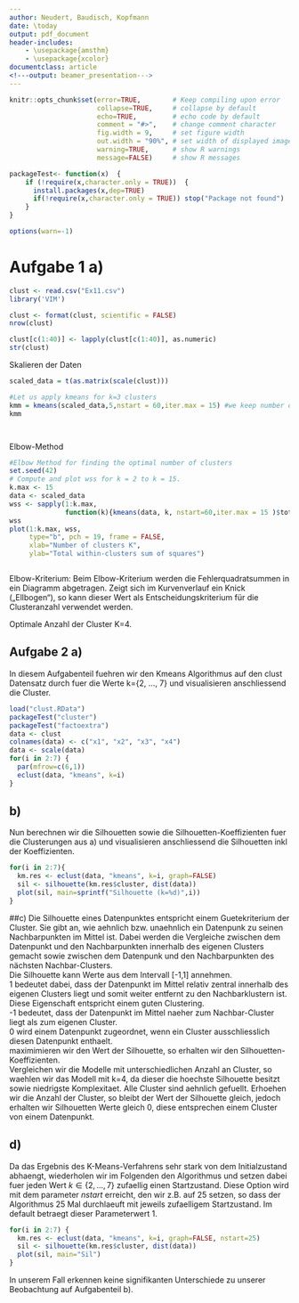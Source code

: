 ```yaml
---
author: Neudert, Baudisch, Kopfmann
date: \today
output: pdf_document
header-includes: 
    - \usepackage{amsthm}
    - \usepackage{xcolor}
documentclass: article
<!---output: beamer_presentation--->
---
```






<!--- Below are global settings for knitr. You can override any of them by adding the changes to individual chunks --->

```r
knitr::opts_chunk$set(error=TRUE,        # Keep compiling upon error
                      collapse=TRUE,     # collapse by default
                      echo=TRUE,         # echo code by default
                      comment = "#>",    # change comment character
                      fig.width = 9,     # set figure width
                      out.width = "90%", # set width of displayed images
                      warning=TRUE,      # show R warnings
                      message=FALSE)     # show R messages

packageTest<- function(x)  {
    if (!require(x,character.only = TRUE))  {
      install.packages(x,dep=TRUE)
      if(!require(x,character.only = TRUE)) stop("Package not found")
    }
}

options(warn=-1)
```


<!--- Solution Region --->
<style>
#solution {
  background-color: #8FBC8F;
  border-style: solid;
  border-color: blue;
  margin-left: 20px;
  margin-bottom: 15px;
  padding: 5px;
}
</style>



<!---**Wintersemester 2016 |Studiengang Data Science | Hochschule Darmstadt **--->




\theoremstyle{break}
\newtheorem{auf}{Aufgabe}

\newcommand{\R}{{\sffamily R} }

\begin{centering}
%\vspace{-2 cm}
\Huge
{\bf Uebung 11}\\
\Large
Multivariate Statistik\\
\normalsize
SoSe 2019\\
Antje Jahn (FBMN, h\_da)\\
Neudert, Baudisch, Kopfmann\\
\end{centering}

# Aufgabe 1 a)
```r

clust <- read.csv("Ex11.csv")
library('VIM')

```


```r
clust <- format(clust, scientific = FALSE)
nrow(clust)
```


```r
clust[c(1:40)] <- lapply(clust[c(1:40)], as.numeric)
str(clust)
```


Skalieren der Daten
```r

scaled_data = t(as.matrix(scale(clust)))

```



```r
#Let us apply kmeans for k=3 clusters 
kmm = kmeans(scaled_data,5,nstart = 60,iter.max = 15) #we keep number of iter.max=15 to ensure the algorithm converges and nstart=50 to #ensure that atleat 50 random sets are choosen  
kmm




```



Elbow-Method
```r
#Elbow Method for finding the optimal number of clusters
set.seed(42)
# Compute and plot wss for k = 2 to k = 15.
k.max <- 15
data <- scaled_data
wss <- sapply(1:k.max, 
              function(k){kmeans(data, k, nstart=60,iter.max = 15 )$tot.withinss})
wss
plot(1:k.max, wss,
     type="b", pch = 19, frame = FALSE, 
     xlab="Number of clusters K",
     ylab="Total within-clusters sum of squares")



```
Elbow-Kriterium: Beim Elbow-Kriterium werden die Fehlerquadratsummen in ein Diagramm abgetragen. Zeigt sich im Kurvenverlauf ein Knick
(„Ellbogen“), so kann dieser Wert als Entscheidungskriterium für die Clusteranzahl verwendet werden. 

Optimale Anzahl der Cluster K=4.

## Aufgabe 2 a)
In diesem Aufgabenteil fuehren wir den Kmeans Algorithmus auf den clust Datensatz durch fuer die Werte k={2, ..., 7} und visualisieren anschliessend die Cluster.
```r
load("clust.RData")
packageTest("cluster")
packageTest("factoextra")
data <- clust
colnames(data) <- c("x1", "x2", "x3", "x4")
data <- scale(data)
for(i in 2:7) {
  par(mfrow=c(6,1))
  eclust(data, "kmeans", k=i)
}
```

## b)
Nun berechnen wir die Silhouetten sowie die Silhouetten-Koeffizienten fuer die Clusterungen aus a) und visualisieren anschliessend die Silhouetten inkl der Koeffizienten.
```r
for(i in 2:7){
  km.res <- eclust(data, "kmeans", k=i, graph=FALSE)
  sil <- silhouette(km.res$cluster, dist(data))
  plot(sil, main=sprintf("Silhouette (k=%d)",i))
}

```


##c)
Die Silhouette eines Datenpunktes entspricht einem Guetekriterium der Cluster. Sie gibt an, wie aehnlich bzw. unaehnlich ein Datenpunk zu seinen Nachbarpunkten im Mittel ist. Dabei werden die Vergleiche zwischen dem Datenpunkt und den Nachbarpunkten innerhalb des eigenen Clusters gemacht sowie zwischen dem Datenpunk und den Nachbarpunkten des nächsten Nachbar-Clusters.  
Die Silhouette kann Werte aus dem Intervall [-1,1] annehmen.  
1 bedeutet dabei, dass der Datenpunkt im Mittel relativ zentral innerhalb des eigenen Clusters liegt und somit weiter entfernt zu den Nachbarklustern ist. Diese Eigenschaft entspricht einem guten Clustering.  
-1 bedeutet, dass der Datenpunkt im Mittel naeher zum Nachbar-Cluster liegt als zum eigenen Cluster.  
0 wird einem Datenpunkt zugeordnet, wenn ein Cluster ausschliesslich diesen Datenpunkt enthaelt.  
maximimieren wir den Wert der Silhouette, so erhalten wir den Silhouetten-Koeffizienten.  
Vergleichen wir die Modelle mit unterschiedlichen Anzahl an Cluster, so waehlen wir das Modell mit k=4, da dieser die hoechste Silhouette besitzt sowie niedrigste Komplexitaet. Alle Cluster sind aehnlich gefuellt. Erhoehen wir die Anzahl der Cluster, so bleibt der Wert der Silhouette gleich, jedoch erhalten wir Silhouetten Werte gleich 0, diese entsprechen einem Cluster von einem Datenpunkt.


## d)
Da das Ergebnis des K-Means-Verfahrens sehr stark von dem Initialzustand abhaengt, wiederholen wir im Folgenden den Algorithmus und setzen dabei fuer jeden Wert $k \in \{2, ..., 7\}$ zufaellig einen Startzustand. Diese Option wird mit dem parameter $nstart$ erreicht, den wir z.B. auf 25 setzen, so dass der Algorithmus 25 Mal durchlaeuft mit jeweils zufaelligem Startzustand. Im default betraegt dieser Parameterwert 1.
```r
for(i in 2:7) {
  km.res <- eclust(data, "kmeans", k=i, graph=FALSE, nstart=25)
  sil <- silhouette(km.res$cluster, dist(data))
  plot(sil, main="Sil")
}
```
In unserem Fall erkennen keine signifikanten Unterschiede zu unserer Beobachtung auf Aufgabenteil b).


